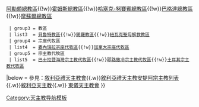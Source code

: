 {{Navbox
|name =敘利亞禮天主教會教區
|title =敘利亞禮天主教會教區
|style = 100%
  | group1 = 宗主教區
  | list1  = [[敘利亞禮天主教安提約基雅宗主教區|安提約基雅宗主教區]]
  | group2 = 總主教區
  | list2  = [[敘利亞禮天主教大馬士革總教區|大馬士革總教區]]{{!w}}[[敘利亞禮天主教阿勒頗總教區|阿勒頗總教區]]{{!w}}[[敘利亞禮天主教霍姆斯總教區|霍姆斯總教區]]{{!w}}[[敘利亞禮天主教哈塞克-努賽賓總教區|哈塞克-努賽賓總教區]]{{!w}}[[敘利亞禮天主教巴格達總教區|巴格達總教區]]{{!w}}[[敘利亞禮天主教摩蘇爾總教區|摩蘇爾總教區]]
  | group3 = 教區
  | list3  = [[敘利亞禮天主教貝魯特教區|貝魯特教區]]{{!w}}[[敘利亞禮天主教開羅教區|開羅教區]]{{!w}}[[敘利亞禮天主教紐瓦克聖母解救教區|紐瓦克聖母解救教區]]
  | group4 = 宗座代牧區
  | list4  = [[敘利亞禮天主教委內瑞拉宗座代牧區|委內瑞拉宗座代牧區]]{{!w}}[[敘利亞禮天主教加拿大宗座代牧區|加拿大宗座代牧區]]
  | group5 = 宗主教代牧區
  | list5  = [[敘利亞禮天主教巴士拉暨海灣宗主教代牧區|巴士拉暨海灣宗主教代牧區]]{{!w}}[[敘利亞禮天主教耶路撒冷宗主教代牧區|耶路撒冷宗主教代牧區]]{{!w}}[[敘利亞禮天主教土耳其宗主教代牧區|土耳其宗主教代牧區]]
|below = 參見：[[敘利亞禮天主教會]]{{.w}}[[敘利亞禮天主教安提阿宗主教列表]]{{.w}}[[敘利亞天主教]]{{.w}} [[東儀天主教會]]
}}<noinclude>
[[Category:天主教导航模板]]
</noinclude>